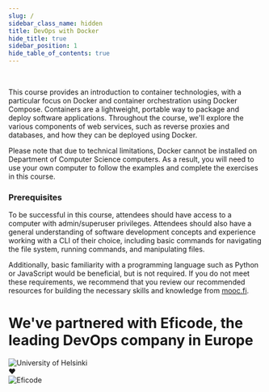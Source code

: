 ```yaml
---
slug: /
sidebar_class_name: hidden
title: DevOps with Docker
hide_title: true
sidebar_position: 1
hide_table_of_contents: true
---
```


<HomePageFeatures />

<br />

This course provides an introduction to container technologies, with a particular focus on Docker and container orchestration using Docker Compose. Containers are a lightweight, portable way to package and deploy software applications. Throughout the course, we'll explore the various components of web services, such as reverse proxies and databases, and how they can be deployed using Docker.

Please note that due to technical limitations, Docker cannot be installed on Department of Computer Science computers. As a result, you will need to use your own computer to follow the examples and complete the exercises in this course.

### Prerequisites

To be successful in this course, attendees should have access to a computer with admin/superuser privileges. Attendees should also have a general understanding of software development concepts and experience working with a CLI of their choice, including basic commands for navigating the file system, running commands, and manipulating files.

Additionally, basic familiarity with a programming language such as Python or JavaScript would be beneficial, but is not required. If you do not meet these requirements, we recommend that you review our recommended resources for building the necessary skills and knowledge from [mooc.fi](https://mooc.fi).

# We've partnered with Eficode, the leading DevOps company in Europe
<div style={{ display: "flex", justifyContent: "center", alignItems: "center", padding: "1em" }}>
<img style={{ width: "33%" }} src="./img/hy_logo.svg" alt="University of Helsinki" />
<div className="heart-container"> <span className="heart-pulse"> ❤️ </span> </div>
<img style={{ width: "33%" }} src="./img/eficode_logo_black.svg" alt="Eficode" />
</div>